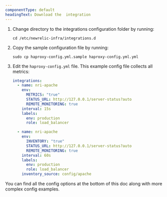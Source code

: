 ```yaml
---
componentType: default
headingText: Download the  integration
---
```


1. Change directory to the integrations configuration folder by running:

   ```shell
   cd /etc/newrelic-infra/integrations.d
   ```

2. Copy the sample configuration file by running:

   ```shell
   sudo cp haproxy-config.yml.sample haproxy-config.yml.yml
   ```

3. Edit the `haproxy-config.yml` file. This example config file collects all metrics:

   ```yml
   integrations:
     - name: nri-apache
       env:
         METRICS: "true"
         STATUS_URL: http://127.0.0.1/server-status?auto
         REMOTE_MONITORING: true
       interval: 15s
       labels:
         env: production
         role: load_balancer

     - name: nri-apache
       env:
         INVENTORY: "true"
         STATUS_URL: http://127.0.0.1/server-status?auto
         REMOTE_MONITORING: true
       interval: 60s
       labels:
         env: production
         role: load_balancer
       inventory_source: config/apache
   ```

You can find all the config options at the bottom of this doc along with more complex config examples.
